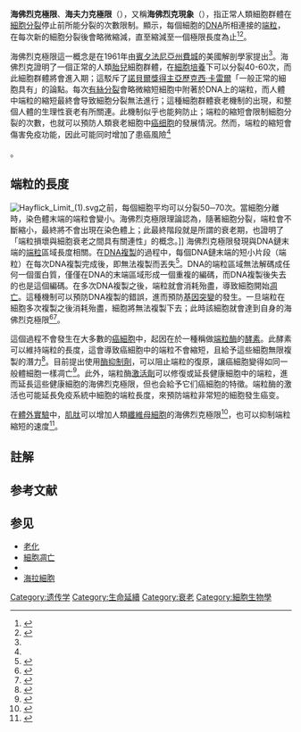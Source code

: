 {{noteTA
|T=zh-hans:海佛烈克极限; zh-hant:海佛烈克極限;
|1=zh:酶; zh-hans:酶; zh-hant:酵素;
}}
'''海佛烈克極限'''、'''海夫力克極限'''（{{lang-en|Hayflick limit}}）{{NoteTag|澳大利亞[[諾貝爾獎得主列表|諾貝爾獎得主]][[弗蘭克·麥克法蘭·伯內特|弗蘭克·麥克法蘭·伯內特]]爵士首次在其著作{{lang|en|''Intrinsic Mutagenesis: A Genetic Approach to Ageing''}}（1974年）使用「海佛烈克極限」此術語<ref name="doi:10.1038/35036093">{{cite journal |authors = Shay JW, Wright WE |title=Hayflick, his limit, and cellular ageing |journal=Nature Reviews Molecular Cell Biology |url = https://www.researchgate.net/publication/11925700_Shay_JW_Wright_WEHayflick_his_limit_and_cellular_ageing_Nat_Rev_Mol_Cell_Biol_1_72-76/link/0c9605293d09985123000000/download|format=PDF |year=2000 |volume=1 |issue=1 |pages=72–76 |doi=10.1038/35036093 |pmid=11413492}}</ref>。|name="Macfarlane"}}，又稱'''海佛烈克現象'''（{{lang|en|Hayflick phenomenon}}），指正常人類細胞群體在[[細胞分裂|細胞分裂]]停止前所能分裂的次數限制。{{le|經驗證據|Empirical evidence}}顯示，每個細胞的[[DNA|DNA]]所相連接的[[端粒|端粒]]，在每次新的細胞分裂後會略微縮減，直至縮減至一個極限長度為止<ref name="pmid13905659">{{cite journal |author=Hayflick L, Moorhead PS |title=The serial cultivation of human diploid cell strains |journal=Exp Cell Res |volume=25 |pages=585–621 |year=1961 |pmid=13905658 |doi=10.1016/0014-4827(61)90192-6 |issue=3 }}</ref><ref>{{cite journal |author=Hayflick L. |title= The limited in vitro lifetime of human diploid cell strains |journal=Exp. Cell Res. |year=1965 |volume=37 |issue=3 |pages=614–636 |pmid= 14315085 |doi=10.1016/0014-4827(65)90211-9 }}</ref>。

海佛烈克極限這一概念是在1961年由[[賓夕法尼亞州|賓夕法尼亞州]][[費城|費城]]{{le|威斯達研究所|Wistar Institute}}的美國解剖學家{{le|李奧納多·海佛烈克|Leonard Hayflick}}提出<ref name="pmid13905659"/>。海佛烈克證明了一個正常的人類[[胎兒|胎兒]]細胞群體，在[[細胞培養|細胞培養]]下可以分裂40-60次，而此細胞群體將會進入{{le|衰老 (生物)|Senescence|衰老}}期；這駁斥了[[諾貝爾獎得主列表|諾貝爾獎得主]][[亞歷克西·卡雷爾|亞歷克西·卡雷爾]]「一般正常的細胞具有{{le|生物學永生|Biological immortality|永生性}}」的論點。每次[[有絲分裂|有絲分裂]]會略微縮短細胞中附著於DNA上的端粒，而人體中端粒的縮短最終會导致細胞分裂無法進行；這種細胞群體衰老機制的出現，和整個人體的生理性衰老有所關連。此機制似乎也能夠防止{{le|基因體不穩定|Genome instability}}；端粒的縮短會限制細胞分裂的次數，也就可以預防人類衰老細胞中[[癌细胞|癌细胞]]的發展情況。然而，端粒的縮短會傷害免疫功能，因此可能同时增加了患癌風險<ref name="10.1002/ajhb.21127">{{cite journal |author=Eisenberg DTA |title=An evolutionary review of human telomere biology: The thrifty telomere hypothesis and notes on potential adaptive paternal effects |journal=American Journal of Human Biology |year=2011 |doi=10.1002/ajhb.21127 |volume=23 |issue=2 |pages=149–167 |pmid=21319244}}</ref>。

==端粒的長度==
[[File:Hayflick_Limit_(1).svg|thumb]]之前，每個細胞平均可以分裂50─70次。當細胞分離時，染色體末端的端粒會變小。海佛烈克極限理論認為，隨著細胞分裂，端粒會不斷縮小，最終將不會出現在染色體上；此最終階段就是所謂的衰老期，也證明了「端粒損壞與細胞衰老之間具有關連性」的概念。]]
海佛烈克極限發現與DNA鏈末端的[[端粒|端粒]]區域長度相關。在[[DNA複製|DNA複製]]的過程中，每個DNA鏈末端的短小片段（端粒）在每次DNA複製完成後，即無法複製而丟失<ref>{{cite journal |author=Watson JD |title=Origin of concatemeric T7 DNA |journal=Nature New Biol. |volume=239 |pages=197–201 |year=1972 |pmid=4507727 |issue=94 |doi=10.1038/newbio239197a0 |url=https://wellcomelibrary.org/item/b19832473 |access-date=2019-05-27 |archive-date=2019-05-27 |archive-url=https://web.archive.org/web/20190527055129/https://wellcomelibrary.org/item/b19832473 |dead-url=no }}</ref>。DNA的端粒區域無法解碼成任何一個蛋白質，僅僅在DNA的末端區域形成一個重複的編碼，而DNA複製後失去的也是這個編碼。在多次DNA複製之後，端粒就會消耗殆盡，導致細胞開始[[細胞凋亡|凋亡]]。這種機制可以預防DNA複製的錯誤，進而預防[[基因突變|基因突變]]的發生。一旦端粒在細胞多次複製之後消耗殆盡，細胞將無法複製下去；此時該細胞就會達到自身的海佛烈克極限<ref>{{cite journal |author=Olovnikov AM |title=Telomeres, telomerase and aging: Origin of the theory |journal=Exp. Gerontol. |volume=31 |pages=443–448 |year=1996 |doi=10.1016/0531-5565(96)00005-8 |pmid=9415101 |issue=4}}</ref><ref>{{cite journal| last=Olovnikov | first=A. M. | year=1971 | title=Принцип маргинотомии в матричном синтезе полинуклеотидов | trans_title=Principles of marginotomy in template synthesis of polynucleotides | journal=[[Doklady_Akademii_Nauk_SSSR|Doklady Akademii Nauk SSSR]] | volume=201 | pages=1496–1499}}</ref>。

這個過程不會發生在大多數的[[癌細胞|癌細胞]]中，起因在於一種稱做[[端粒酶|端粒酶]]的[[酵素|酵素]]。此酵素可以維持端粒的長度，這會導致癌細胞中的端粒不會縮短，且給予這些細胞無限複製的潛力<ref>{{cite journal |author=Feng F |title=The RNA component of human telomerase |journal=Science |volume=269 |pages=1236–1241 |year=1995 |doi=10.1126/science.7544491 |pmid=7544491 |last2=Funk |first2=WD |last3=Wang |first3=SS |last4=Weinrich |first4=SL |last5=Avilion |first5=AA |last6=Chiu |first6=CP |last7=Adams |first7=RR |last8=Chang |first8=E |last9=Allsopp |first9=RC |issue=5228|author-separator= |displayauthors=1 }}</ref>。目前{{le|試驗性癌症治療法|Experimental cancer treatment|正在研擬中的癌症治療方案}}提出使用[[酶抑制劑|酶抑制劑]]，可以阻止端粒的復原，讓癌細胞變得如同一般體細胞一樣凋亡<ref>{{cite journal |author=Wright WE, Shay JW |title=Telomere dynamics in cancer progression and prevention: Fundamental differences in human and mouse telomere biology |journal=Nature Medicine|volume=6 |pages=849–851 |year=2000 |doi=10.1038/78592 |pmid=10932210 |issue=8}}</ref>。此外，端粒酶[[酶激活劑|激活劑]]可以修復或延長健康細胞中的端粒，進而延長這些健康細胞的海佛烈克極限，但也会給予它们癌細胞的特徵。端粒酶的激活也可能延長免疫系統中細胞的端粒長度，來預防端粒非常短的細胞發生癌变{{cn}}。

在[[in_vitro|體外實驗]]中，[[肌肽|肌肽]]可以增加人類[[纖維母細胞|纖維母細胞]]的海佛烈克極限<ref>{{cite journal |author=McFarlan GA, Holliday R |title=Retardation of the senescence of cultured human fibroblasts by carnosine |journal=Exp. Cell Res. |volume=212 |issue=2 |pages=167–175 |year=1994 |pmid=8187813 |doi=10.1006/excr.1994.1132}}</ref>，也可以抑制端粒縮短的速度<ref>{{cite journal |author=Shao L |author2=Li QH |author3=Tan Z  |title=L-carnosine reduces telomere damage and shortening rate in cultured normal fibroblasts |journal= Biochem Biophys Res Commun. |year=2004 |volume=324 |issue=2 |pages=931–936 |pmid=15474517 |doi=10.1016/j.bbrc.2004.09.136}}</ref>。

== 註解 ==
{{NoteFoot}}

== 参考文献 ==
{{Reflist|30em}}

== 参见 ==
{{Portal|生物学|医学}}
* [[老化|老化]]
* [[細胞凋亡|細胞凋亡]]
* {{le|生物學永生|Biological immortality}}
* [[海拉細胞|海拉細胞]]

[[Category:遗传学|Category:遗传学]]
[[Category:生命延續|Category:生命延續]]
[[Category:衰老|Category:衰老]]
[[Category:細胞生物學|Category:細胞生物學]]